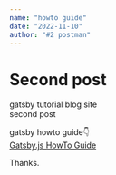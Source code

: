 ```yaml
---
name: "howto guide"
date: "2022-11-10"
author: "#2 postman"
---
```


# Second post
gatsby tutorial blog site  
second post  

gatsby howto guide👇  
[Gatsby.js HowTo Guide](https://v3.gatsbyjs.com/docs/how-to/)

Thanks.